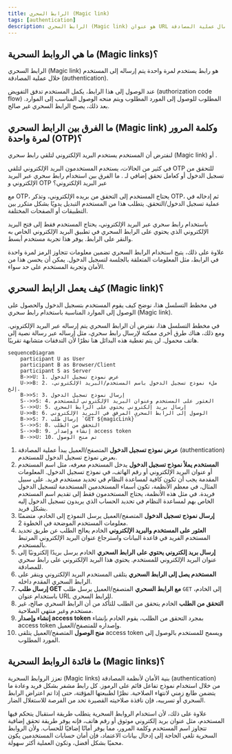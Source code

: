 ```yaml
---
title: الرابط السحري (Magic link)
tags: [authentication]
description: الرابط السحري (Magic link) هو عنوان URL يستخدم لمرة واحدة يمكن استخدامه لإكمال عملية المصادقة.
---
```


## ما هي الروابط السحرية (Magic links)؟

الرابط السحري (Magic link) هو رابط يستخدم لمرة واحدة يتم إرساله إلى المستخدم خلال عملية المصادقة (authentication).

عند الوصول إلى هذا الرابط، يكمل المستخدم تدفق التفويض (authorization code flow) المطلوب للوصول إلى المورد المطلوب ويتم منحه الوصول المناسب إلى الموارد. بعد ذلك، يصبح الرابط السحري غير صالح.

## ما الفرق بين الرابط السحري (Magic link) وكلمة المرور لمرة واحدة (OTP)؟

لنفترض أن المستخدم يستخدم البريد الإلكتروني لتلقي رابط سحري (Magic link) أو <Ref slug='otp' />.

في كثير من الحالات، يستخدم المستخدمون البريد الإلكتروني لتلقي OTP للتحقق من تسجيل الدخول أو كعامل تحقق إضافي لـ <Ref slug='mfa' />. ما الفرق بين استخدام رابط سحري عبر البريد الإلكتروني و OTP عبر البريد الإلكتروني؟

مع OTP، يحتاج المستخدم إلى التحقق من بريده الإلكتروني، وتذكر OTP، ثم إدخاله في عملية تسجيل الدخول/التحقق. يتطلب هذا من المستخدم التبديل يدويًا بشكل متكرر بين التطبيقات أو الصفحات المختلفة.

باستخدام رابط سحري عبر البريد الإلكتروني، يحتاج المستخدم فقط إلى فتح البريد الإلكتروني الذي يحتوي على الرابط السحري في تطبيق البريد الإلكتروني الخاص به والنقر على الرابط. يوفر هذا تجربة مستخدم أبسط.

علاوة على ذلك، يتيح استخدام الرابط السحري تضمين معلومات تتجاوز الرمز لمرة واحدة في الرابط، مثل المعلومات المتعلقة بالجلسة لتسجيل الدخول. يمكن أن يحسن هذا من الأمان وتجربة المستخدم على حد سواء.

## كيف يعمل الرابط السحري (Magic link)؟

في مخطط التسلسل هذا، نوضح كيف يقوم المستخدم بتسجيل الدخول والحصول على الوصول إلى الموارد المناسبة باستخدام رابط سحري (Magic link).

في مخطط التسلسل هذا، نفترض أن الرابط السحري يتم إرساله عبر البريد الإلكتروني. ومع ذلك، هناك طرق أخرى ممكنة لإرسال رابط سحري، مثل إرساله عبر رسالة نصية إلى هاتف محمول. لن يتم تغطية هذه البدائل هنا نظرًا لأن التدفقات متشابهة تقريبًا.

```mermaid
sequenceDiagram
    participant U as User
    participant B as Browser/Client
    participant S as Server
    B->>U: 1. عرض نموذج تسجيل الدخول
    U->>B: 2. ملء نموذج تسجيل الدخول باسم المستخدم/البريد الإلكتروني، إلخ.
    B->>S: 3. إرسال نموذج تسجيل الدخول
    S-->>S: 4. العثور على المستخدم وعنوان البريد الإلكتروني للمستخدم
    S-->>U: 5. إرسال بريد إلكتروني يحتوي على الرابط السحري
    U->>B: 6. الوصول إلى الرابط السحري المرفق في البريد الإلكتروني
    B->>S: 7. إرسال طلب `GET ${magicLink}`
    S-->>S: 8. التحقق من الطلب
    S-->>B: 9. إنشاء وإصدار access token
    B-->>U: 10. تم منح الوصول
```

1. **عرض نموذج تسجيل الدخول**
المتصفح/العميل يبدأ عملية المصادقة (authentication) بعرض نموذج تسجيل الدخول للمستخدم.
2. **المستخدم يملأ نموذج تسجيل الدخول**
يدخل المستخدم معرفه، مثل اسم المستخدم أو عنوان البريد الإلكتروني أو رقم الهاتف، في نموذج تسجيل الدخول.
المعلومات المقدمة يجب أن تكون كافية لمساعدة النظام في تحديد مستخدم فريد. على سبيل المثال، في معظم الأنظمة، تكون أسماء المستخدمين المستخدمة لتسجيل الدخول فريدة. في مثل هذه الأنظمة، يحتاج المستخدمون فقط إلى تقديم اسم المستخدم الخاص بهم لمساعدة النظام في تحديد الحساب الذي يريدون تسجيل الدخول إليه بشكل فريد.
3. **إرسال نموذج تسجيل الدخول**
المتصفح/العميل يرسل النموذج إلى الخادم، متضمنًا معلومات المستخدم الموضحة في الخطوة 2.
4. **العثور على المستخدم والبريد الإلكتروني**
الخادم يعالج الطلب عن طريق تحديد المستخدم الفريد في قاعدة البيانات واسترجاع عنوان البريد الإلكتروني المرتبط بالمستخدم.
5. **إرسال بريد إلكتروني يحتوي على الرابط السحري**
الخادم يرسل بريدًا إلكترونيًا إلى عنوان البريد الإلكتروني للمستخدم. يحتوي هذا البريد الإلكتروني على رابط سحري للمصادقة.
6. **المستخدم يصل إلى الرابط السحري**
يتلقى المستخدم البريد الإلكتروني وينقر على الرابط السحري المقدم داخله.
7. **إرسال طلب GET مع الرابط السحري**
المتصفح/العميل يرسل طلب `GET` إلى الخادم، باستخدام عنوان URL للرابط السحري.
8. **التحقق من الطلب**
الخادم يتحقق من الطلب للتأكد من أن الرابط السحري صالح، غير مستخدم وغير منتهي الصلاحية.
9. **إنشاء وإصدار access token**
بمجرد التحقق من الطلب، يقوم الخادم بإنشاء access token وإصداره للمتصفح/العميل.
10. **منح الوصول**
المتصفح/العميل يتلقى access token ويسمح للمستخدم بالوصول إلى المورد المطلوب.

## ما فائدة الروابط السحرية (Magic links)؟

تعزز الروابط السحرية (Magic links) بنية الأمان لأنظمة المصادقة (authentication) من خلال استخدام نموذج تفاعل قائم على الرموز. كل رابط مشفر بشكل فريد وعادة ما يتضمن طابع زمني لانتهاء الصلاحية. نظرًا لطبيعتها المؤقتة، حتى إذا تم اعتراض الرابط السحري أو تسريبه، فإن نافذة صلاحيته القصيرة تحد من الفرصة للاستغلال الضار.

علاوة على ذلك، لأن استخدام الروابط السحرية يتطلب طريقة استقبال يتحكم فيها المستخدم، مثل عنوان بريد إلكتروني موثوق أو رقم هاتف، فإنه يوفر طريقة تحقق إضافية تتجاوز اسم المستخدم وكلمة المرور، مما يوفر أمانًا إضافيًا للحساب. ولأن الروابط السحرية تلغي الحاجة إلى إدخال بيانات الاعتماد، فإن أمان حسابات المستخدمين يكون محميًا بشكل أفضل، وتكون العملية أكثر سهولة.